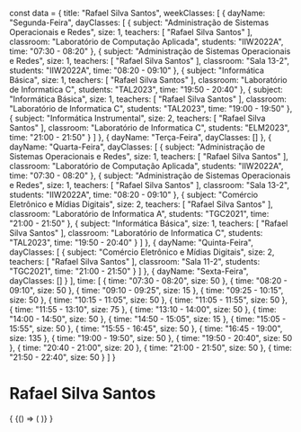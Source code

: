const data = {
  title: "Rafael Silva Santos",
  weekClasses: [
    {
      dayName: "Segunda-Feira",
      dayClasses: [
        {
          subject: "Administração de Sistemas Operacionais e Redes",
          size: 1,
          teachers: [
            "Rafael Silva Santos"
          ],
          classroom: "Laboratório de Computação Aplicada",
          students: "IIW2022A",
          time: "07:30 - 08:20"
        },
        {
          subject: "Administração de Sistemas Operacionais e Redes",
          size: 1,
          teachers: [
            "Rafael Silva Santos"
          ],
          classroom: "Sala 13-2",
          students: "IIW2022A",
          time: "08:20 - 09:10"
        },
        {
          subject: "Informática Básica",
          size: 1,
          teachers: [
            "Rafael Silva Santos"
          ],
          classroom: "Laboratório de Informatica C",
          students: "TAL2023",
          time: "19:50 - 20:40"
        },
        {
          subject: "Informática Básica",
          size: 1,
          teachers: [
            "Rafael Silva Santos"
          ],
          classroom: "Laboratório de Informatica C",
          students: "TAL2023",
          time: "19:00 - 19:50"
        },
        {
          subject: "Informática Instrumental",
          size: 2,
          teachers: [
            "Rafael Silva Santos"
          ],
          classroom: "Laboratório de Informatica C",
          students: "ELM2023",
          time: "21:00 - 21:50"
        }
      ]
    },
    {
      dayName: "Terça-Feira",
      dayClasses: []
    },
    {
      dayName: "Quarta-Feira",
      dayClasses: [
        {
          subject: "Administração de Sistemas Operacionais e Redes",
          size: 1,
          teachers: [
            "Rafael Silva Santos"
          ],
          classroom: "Laboratório de Computação Aplicada",
          students: "IIW2022A",
          time: "07:30 - 08:20"
        },
        {
          subject: "Administração de Sistemas Operacionais e Redes",
          size: 1,
          teachers: [
            "Rafael Silva Santos"
          ],
          classroom: "Sala 13-2",
          students: "IIW2022A",
          time: "08:20 - 09:10"
        },
        {
          subject: "Comércio Eletrônico e Mídias Digitais",
          size: 2,
          teachers: [
            "Rafael Silva Santos"
          ],
          classroom: "Laboratório de Informatica A",
          students: "TGC2021",
          time: "21:00 - 21:50"
        },
        {
          subject: "Informática Básica",
          size: 1,
          teachers: [
            "Rafael Silva Santos"
          ],
          classroom: "Laboratório de Informatica C",
          students: "TAL2023",
          time: "19:50 - 20:40"
        }
      ]
    },
    {
      dayName: "Quinta-Feira",
      dayClasses: [
        {
          subject: "Comércio Eletrônico e Mídias Digitais",
          size: 2,
          teachers: [
            "Rafael Silva Santos"
          ],
          classroom: "Sala 11-2",
          students: "TGC2021",
          time: "21:00 - 21:50"
        }
      ]
    },
    {
      dayName: "Sexta-Feira",
      dayClasses: []
    }
  ],
  time: [
    {
      time: "07:30 - 08:20",
      size: 50
    },
    {
      time: "08:20 - 09:10",
      size: 50
    },
    {
      time: "09:10 - 09:25",
      size: 15
    },
    {
      time: "09:25 - 10:15",
      size: 50
    },
    {
      time: "10:15 - 11:05",
      size: 50
    },
    {
      time: "11:05 - 11:55",
      size: 50
    },
    {
      time: "11:55 - 13:10",
      size: 75
    },
    {
      time: "13:10 - 14:00",
      size: 50
    },
    {
      time: "14:00 - 14:50",
      size: 50
    },
    {
      time: "14:50 - 15:05",
      size: 15
    },
    {
      time: "15:05 - 15:55",
      size: 50
    },
    {
      time: "15:55 - 16:45",
      size: 50
    },
    {
      time: "16:45 - 19:00",
      size: 135
    },
    {
      time: "19:00 - 19:50",
      size: 50
    },
    {
      time: "19:50 - 20:40",
      size: 50
    },
    {
      time: "20:40 - 21:00",
      size: 20
    },
    {
      time: "21:00 - 21:50",
      size: 50
    },
    {
      time: "21:50 - 22:40",
      size: 50
    }
  ]
}

# Rafael Silva Santos

<div>
  {
    <BrowserOnly>
      {() => (
        <Grid
          title={data.title}
          weekClasses={data.weekClasses}
          time={data.time}
        />
      )}
    </BrowserOnly>
  }
</div>
